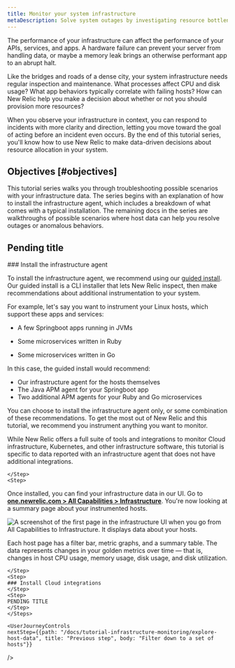 ```yaml
---
title: Monitor your system infrastructure
metaDescription: Solve system outages by investigating resource bottlenecks across your system infrastructure. 
---
```


The performance of your infrastructure can affect the performance of your APIs, services, and apps. A hardware failure can prevent your server from handling data, or maybe a memory leak brings an otherwise performant app to an abrupt halt. 

Like the bridges and roads of a dense city, your system infrastructure needs regular inspection and maintenance. What processes affect CPU and disk usage? What app behaviors typically correlate with failing hosts? How can New Relic help you make a decision about whether or not you should provision more resources? 

When you observe your infrastructure in context, you can respond to incidents with more clarity and direction, letting you move toward the goal of acting before an incident even occurs. By the end of this tutorial series, you'll know how to use New Relic to make data-driven decisions about resource allocation in your system.

## Objectives [#objectives]

This tutorial series walks you through troubleshooting possible scenarios with your infrastructure data. The series begins with an explanation of how to install the infrastructure agent, which includes a breakdown of what comes with a typical installation. The remaining docs in the series are walkthroughs of possible scenarios where host data can help you resolve outages or anomalous behaviors. 

## Pending title 

<Steps>
<Step>
    ### Install the infrastructure agent 

To install the infrastructure agent, we recommend using our [guided install](https://one.newrelic.com/nr1-core?state=a36f15a1-c5ce-528c-2ec2-8bcaacc40c03). Our guided install is a CLI installer that lets New Relic inspect, then make recommendations about additional instrumentation to your system.

<SideBySide>
    <Side>
For example, let's say you want to instrument your Linux hosts, which support these apps and services:

* A few Springboot apps running in JVMs
* Some microservices written in Ruby
* Some microservices written in Go 

    </Side>
    <Side>

In this case, the guided install would recommend:

* Our infrastructure agent for the hosts themselves
* The Java APM agent for your Springboot app
* Two additional APM agents for your Ruby and Go microservices
    </Side>
</SideBySide>

You can choose to install the infrastructure agent only, or some combination of these recommendations. To get the most out of New Relic and this tutorial, we recommend you instrument anything you want to monitor.

<Callout variant="important">
While New Relic offers a full suite of tools and integrations to monitor Cloud infrastructure, Kubernetes, and other infrastructure software, this tutorial is specific to data reported with an infrastructure agent that does not have additional integrations.
</Callout>
        
    </Step>
    <Step>

Once installed, you can find your infrastructure data in our UI. Go to **[one.newrelic.com > All Capabilities > Infrastructure](https://one.newrelic.com/infra/infrastructure/hosts)**. You're now looking at a summary page about your instrumented hosts. 

<img
    title="Infrastructure UI hosts summary page"
    alt="A screenshot of the first page in the infrastructure UI when you go from All Capabilities to Infrastructure. It displays data about your hosts."
    src={hostSummaryPage}
/>

Each host page has a filter bar, metric graphs, and a summary table. The data represents changes in your golden metrics over time — that is, changes in host CPU usage, memory usage, disk usage, and disk utilization. 

    </Step>
    <Step>
    ### Install Cloud integrations
    </Step>
    <Step>
    PENDING TITLE 
    </Step>
    </Steps>

    <UserJourneyControls
    nextStep={{path: "/docs/tutorial-infrastructure-monitoring/explore-host-data", title: "Previous step", body: "Filter down to a set of hosts"}}
/>